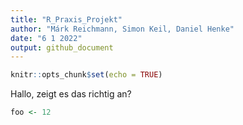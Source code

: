 ```yaml
---
title: "R_Praxis_Projekt"
author: "Márk Reichmann, Simon Keil, Daniel Henke"
date: "6 1 2022"
output: github_document
---
```


```r
knitr::opts_chunk$set(echo = TRUE)
```

Hallo, zeigt es das richtig an?

```r
foo <- 12
```
